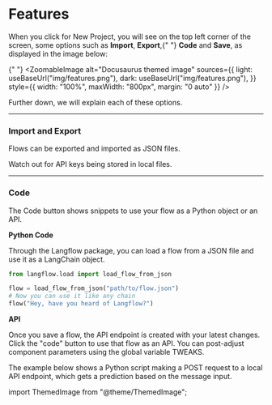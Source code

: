 
# Features

<div style={{ marginBottom: "20px" }}>
  When you click for New Project, you will see on the top left corner of the
  screen, some options such as <strong>Import</strong>, <strong>Export</strong>,{" "}
  <strong>Code</strong> and <strong>Save</strong>, as displayed in the image
  below:
</div>

{" "}
<ZoomableImage
  alt="Docusaurus themed image"
  sources={{
    light: useBaseUrl("img/features.png"),
    dark: useBaseUrl("img/features.png"),
  }}
  style={{ width: "100%", maxWidth: "800px", margin: "0 auto" }}
/>

<div style={{ marginBottom: "20px" }}>
  Further down, we will explain each of these options.
</div>

---

### Import and Export

Flows can be exported and imported as JSON files.

<Admonition type="caution">
Watch out for API keys being stored in local files.

</Admonition>

---

### Code

The Code button shows snippets to use your flow as a Python object or an API.

**Python Code**

Through the Langflow package, you can load a flow from a JSON file and use it as a LangChain object.

```py
from langflow.load import load_flow_from_json

flow = load_flow_from_json("path/to/flow.json")
# Now you can use it like any chain
flow("Hey, have you heard of Langflow?")
```

**API**

Once you save a flow, the API endpoint is created with your latest changes. Click the "code" button to use that flow as an API. You can post-adjust component parameters using the global variable TWEAKS.

The example below shows a Python script making a POST request to a local API endpoint, which gets a prediction based on the message input.

<div
  style={{ marginBottom: "20px", display: "flex", justifyContent: "center" }}
>
  <ReactPlayer playing controls url="/videos/langflow_api.mp4" />
</div>import ThemedImage from "@theme/ThemedImage";

